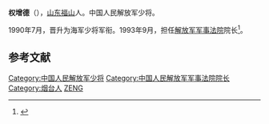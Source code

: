 '''权增德'''（{{bd|1936年||}}），[[山东|山东]][[福山|福山]]人。中国人民解放军少将。

1990年7月，晋升为海军少将军衔。1993年9月，担任[[解放军军事法院|解放军军事法院]]院长<ref>{{cite news|title=中国人民解放军军事法院|url=http://www.npc.gov.cn/wxzl/wxzl/2004-02/09/content_327765.htm|accessdate=2014-12-05|newspaper=中国人大网|archive-date=2014-12-06|archive-url=https://web.archive.org/web/20141206181711/http://www.npc.gov.cn/wxzl/wxzl/2004-02/09/content_327765.htm|dead-url=no}}</ref>。

==参考文献==
{{reflist}}
{{start box}}
{{s-mil}}
{{s-before|[[侯固|侯固]]<sub>少将</sub>}}
{{s-title|[[中国人民解放军军事法院|中国人民解放军军事法院]]院长|1993年9月2日－1997年7月3日}} 
{{s-after|[[姜吉初|姜吉初]]<sub>中将</sub>}}
{{end box}}
{{中国军事人物小作品}}
{{DEFAULTSORT:quan zengde}}
[[Category:中国人民解放军少将|Category:中国人民解放军少将]]
[[Category:中国人民解放军军事法院院长|Category:中国人民解放军军事法院院长]]
[[Category:烟台人|Category:烟台人]]
[[Category:权姓|ZENG]]